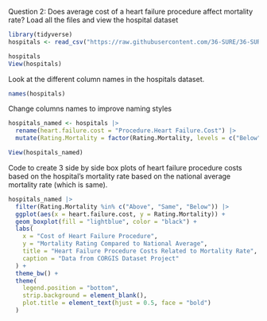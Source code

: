 Question 2: Does average cost of a heart failure procedure affect mortality rate?
Load all the files and view the hospital dataset
<!-- REFERENCE  -->
```r
library(tidyverse)
hospitals <- read_csv("https://raw.githubusercontent.com/36-SURE/36-SURE.github.io/main/data/hospitals.csv")

hospitals
View(hospitals)

```
Look at the different column names in the hospitals dataset.
```r
names(hospitals)
```
Change columns names to improve naming styles
```r
hospitals_named <- hospitals |>
  rename(heart.failure.cost = "Procedure.Heart Failure.Cost") |>
  mutate(Rating.Mortality = factor(Rating.Mortality, levels = c("Below", "Same", "Above")))

View(hospitals_named)
```

Code to create 3 side by side box plots of heart failure procedure costs based on the hospital's mortality rate based on the national average mortality rate (which is same). 

```r
hospitals_named |>
  filter(Rating.Mortality %in% c("Above", "Same", "Below")) |>
  ggplot(aes(x = heart.failure.cost, y = Rating.Mortality)) +
  geom_boxplot(fill = "lightblue", color = "black") + 
  labs(
    x = "Cost of Heart Failure Procedure",
    y = "Mortality Rating Compared to National Average",
    title = "Heart Failure Procedure Costs Related to Mortality Rate", 
    caption = "Data from CORGIS Dataset Project"
  ) + 
  theme_bw() +
  theme(
    legend.position = "bottom",
    strip.background = element_blank(),
    plot.title = element_text(hjust = 0.5, face = "bold")
  )

```


